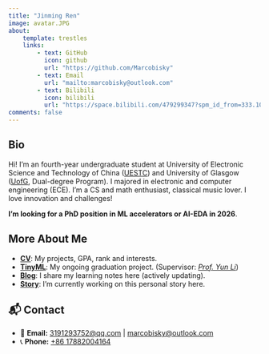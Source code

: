 ```yaml
---
title: "Jinming Ren"
image: avatar.JPG
about:
    template: trestles
    links:
        - text: GitHub
          icon: github
          url: "https://github.com/Marcobisky"
        - text: Email
          url: "mailto:marcobisky@outlook.com"
        - text: Bilibili
          icon: bilibili
          url: "https://space.bilibili.com/479299347?spm_id_from=333.1007.0.0"
comments: false
---
```

::: {.column-page}

## Bio

Hi! I'm an fourth-year undergraduate student at University of Electronic Science and Technology of China ([UESTC](https://en.uestc.edu.cn)) and University of Glasgow ([UofG](https://www.gla.ac.uk), Dual-degree Program). I majored in electronic and computer engineering (ECE). I'm a CS and math enthusiast, classical music lover. I love innovation and challenges!

**I'm looking for a PhD position in ML accelerators or AI-EDA in 2026**.

## More About Me

- [**CV**](cv): My projects, GPA, rank and interests.
- [**TinyML**](tinyml): My ongoing graduation project. (Supervisor: [*Prof. Yun Li*](https://scholar.google.com/citations?user=1NT1jFMAAAAJ&hl=en))
- [**Blog**](blog.html): I share my learning notes here (actively updating).
- [**Story**](story.html): I'm currently working on this personal story here.

## 📬 Contact

- 📧 **Email:** [3191293752@qq.com](mailto:3191293752@qq.com) | [marcobisky@outlook.com](mailto:marcobisky@outlook.com)  
- 📞 **Phone:** [+86 17882004164](tel:+8617882004164)  

:::
